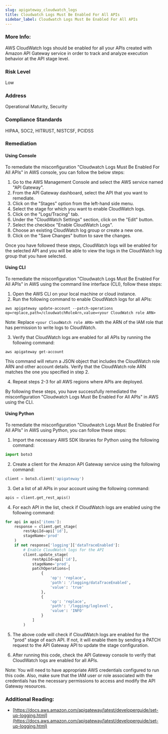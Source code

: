 ```yaml
---
slug: apigateway_cloudwatch_logs
title: Cloudwatch Logs Must Be Enabled For All APIs
sidebar_label: Cloudwatch Logs Must Be Enabled For All APIs
---
```


### More Info:

AWS CloudWatch logs should be enabled for all your APIs created with Amazon API Gateway service in order to track and analyze execution behavior at the API stage level.

### Risk Level

Low

### Address

Operational Maturity, Security

### Compliance Standards

HIPAA, SOC2, HITRUST, NISTCSF, PCIDSS

### Remediation

#### Using Console

To remediate the misconfiguration "Cloudwatch Logs Must Be Enabled For All APIs" in AWS console, you can follow the below steps:

1. Go to the AWS Management Console and select the AWS service named "API Gateway".
2. From the API Gateway dashboard, select the API that you want to remediate.
3. Click on the "Stages" option from the left-hand side menu.
4. Select the stage for which you want to enable CloudWatch logs.
5. Click on the "Logs/Tracing" tab.
6. Under the "CloudWatch Settings" section, click on the "Edit" button.
7. Select the checkbox "Enable CloudWatch Logs".
8. Choose an existing CloudWatch log group or create a new one.
9. Click on the "Save Changes" button to save the changes.

Once you have followed these steps, CloudWatch logs will be enabled for the selected API and you will be able to view the logs in the CloudWatch log group that you have selected.

#### Using CLI

To remediate the misconfiguration "Cloudwatch Logs Must Be Enabled For All APIs" in AWS using the command line interface (CLI), follow these steps:

1. Open the AWS CLI on your local machine or cloud instance.
2. Run the following command to enable CloudWatch logs for all APIs:

```
aws apigateway update-account --patch-operations op=replace,path=/cloudwatchRoleArn,value=<your CloudWatch role ARN>
```

Note: Replace `<your CloudWatch role ARN>` with the ARN of the IAM role that has permission to write logs to CloudWatch.

3. Verify that CloudWatch logs are enabled for all APIs by running the following command:

```
aws apigateway get-account
```

This command will return a JSON object that includes the CloudWatch role ARN and other account details. Verify that the CloudWatch role ARN matches the one you specified in step 2.

4. Repeat steps 2-3 for all AWS regions where APIs are deployed.

By following these steps, you have successfully remediated the misconfiguration "Cloudwatch Logs Must Be Enabled For All APIs" in AWS using the CLI.

#### Using Python

To remediate the misconfiguration "Cloudwatch Logs Must Be Enabled For All APIs" in AWS using Python, you can follow these steps:

1. Import the necessary AWS SDK libraries for Python using the following command:

```python
import boto3
```

2. Create a client for the Amazon API Gateway service using the following command:

```python
client = boto3.client('apigateway')
```

3. Get a list of all APIs in your account using the following command:

```python
apis = client.get_rest_apis()
```

4. For each API in the list, check if CloudWatch logs are enabled using the following command:

```python
for api in apis['items']:
    response = client.get_stage(
        restApiId=api['id'],
        stageName='prod'
    )
    if not response['logging']['dataTraceEnabled']:
        # Enable CloudWatch logs for the API
        client.update_stage(
            restApiId=api['id'],
            stageName='prod',
            patchOperations=[
                {
                    'op': 'replace',
                    'path': '/logging/dataTraceEnabled',
                    'value': 'true'
                },
                {
                    'op': 'replace',
                    'path': '/logging/loglevel',
                    'value': 'INFO'
                }
            ]
        )
```

5. The above code will check if CloudWatch logs are enabled for the "prod" stage of each API. If not, it will enable them by sending a PATCH request to the API Gateway API to update the stage configuration.

6. After running this code, check the API Gateway console to verify that CloudWatch logs are enabled for all APIs.

Note: You will need to have appropriate AWS credentials configured to run this code. Also, make sure that the IAM user or role associated with the credentials has the necessary permissions to access and modify the API Gateway resources.

### Additional Reading:

- [https://docs.aws.amazon.com/apigateway/latest/developerguide/set-up-logging.html](https://docs.aws.amazon.com/apigateway/latest/developerguide/set-up-logging.html) 

